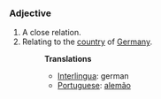 ===Adjective===
#A close relation.
#Relating to the [[country]] of [[Germany]].
#:'''Translations'''
#:*[[Interlingua]]: german
#:*[[Portuguese]]: [[alemão]]